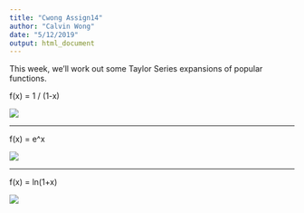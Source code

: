 ```yaml
---
title: "Cwong Assign14"
author: "Calvin Wong"
date: "5/12/2019"
output: html_document
---
```


This week, we'll work out some Taylor Series expansions of popular functions.

f(x) = 1 / (1-x)

![](/Users/cwong79/Dropbox/Public/CUNY/DATA 605/Assign14-1.png)

-------------------------------------------------------------------------------------

f(x) = e^x

![](/Users/cwong79/Dropbox/Public/CUNY/DATA 605/Assign14-2.png)

-------------------------------------------------------------------------------------


f(x) = ln(1+x)

![](/Users/cwong79/Dropbox/Public/CUNY/DATA 605/Assign14-3.png)




